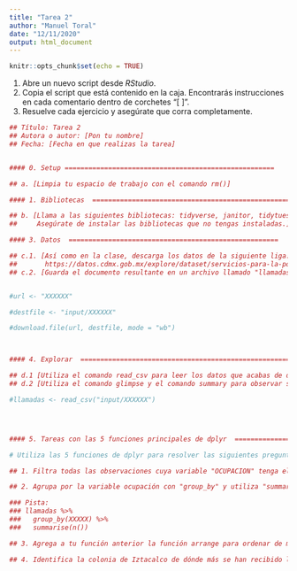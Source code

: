 ```yaml
---
title: "Tarea 2"
author: "Manuel Toral"
date: "12/11/2020"
output: html_document
---
```


```r
knitr::opts_chunk$set(echo = TRUE)
```



1. Abre un nuevo script desde *RStudio*.
2. Copia el script que está contenido en la caja. Encontrarás instrucciones en cada comentario dentro de corchetes "[ ]".
3. Resuelve cada ejercicio y asegúrate que corra completamente.

```r

## Título: Tarea 2
## Autora o autor: [Pon tu nombre]
## Fecha: [Fecha en que realizas la tarea]


#### 0. Setup =====================================================

## a. [Limpia tu espacio de trabajo con el comando rm()]

#### 1. Bibliotecas  =====================================================

## b. [Llama a las siguientes bibliotecas: tidyverse, janitor, tidytuesdayR y readr.
##     Asegúrate de instalar las bibliotecas que no tengas instaladas.]

#### 3. Datos  =====================================================

## c.1. [Así como en la clase, descarga los datos de la siguiente liga:
##       https://datos.cdmx.gob.mx/explore/dataset/servicios-para-la-poblacion-en-general/download/?format=csv&refine.municipio_hechos=IZTACALCO&refine.fecha_alta=2020&timezone=America/Mexico_City&lang=es&use_labels_for_header=true&csv_separator=%2C]
## c.2. [Guarda el documento resultante en un archivo llamado "llamadas_iztacalco.csv"]


#url <- "XXXXXX"

#destfile <- "input/XXXXXX"

#download.file(url, destfile, mode = "wb")



#### 4. Explorar  =====================================================

## d.1 [Utiliza el comando read_csv para leer los datos que acabas de descargar y guardarlos en un objeto llamado "llamadas". Puedes también usar la herramienta manual.]
## d.2 [Utiliza el comando glimpse y el comando summary para observar su estructura.]

#llamadas <- read_csv("input/XXXXXX")




#### 5. Tareas con las 5 funciones principales de dplyr  =====================================================

# Utiliza las 5 funciones de dplyr para resolver las siguientes preguntas:

## 1. Filtra todas las observaciones cuya variable "OCUPACION" tenga el valor de "HOGAR".

## 2. Agrupa por la variable ocupación con "group_by" y utiliza "summarise" para contabilizar por grupo. n() es la función de contar.

### Pista:
### llamadas %>% 
###   group_by(XXXXX) %>% 
###   summarise(n())

## 3. Agrega a tu función anterior la función arrange para ordenar de mayor a menor.

## 4. Identifica la colonia de Iztacalco de dónde más se han recibido llamadas.

```

